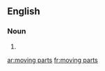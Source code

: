 ==English==

===Noun===
{{head|en|noun plural form|head=[[moving]] [[part]]s}}

# {{plural of|moving part|lang=en}}

[[ar:moving parts]]
[[fr:moving parts]]